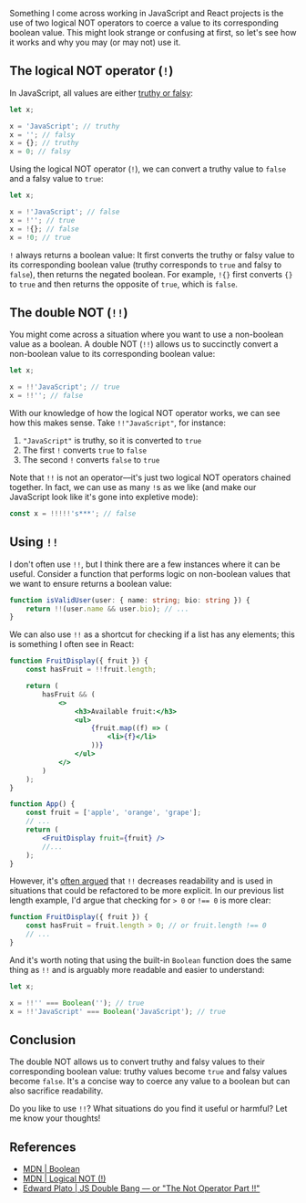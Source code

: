 Something I come across working in JavaScript and React projects is the use of two logical NOT operators to coerce a value to its corresponding boolean value. This might look strange or confusing at first, so let's see how it works and why you may (or may not) use it.

## The logical NOT operator (`!`)

In JavaScript, all values are either [truthy or falsy](https://blog.zachsnoek.com/what-are-truthy-and-falsy-in-javascript):

```javascript
let x;

x = 'JavaScript'; // truthy
x = ''; // falsy
x = {}; // truthy
x = 0; // falsy
```

Using the logical NOT operator (`!`), we can convert a truthy value to `false` and a falsy value to `true`:

```javascript
let x;

x = !'JavaScript'; // false
x = !''; // true
x = !{}; // false
x = !0; // true
```

`!` always returns a boolean value: It first converts the truthy or falsy value to its corresponding boolean value (truthy corresponds to `true` and falsy to `false`), then returns the negated boolean. For example, `!{}` first converts `{}` to `true` and then returns the opposite of `true`, which is `false`.

## The double NOT (`!!`)

You might come across a situation where you want to use a non-boolean value as a boolean. A double NOT (`!!`) allows us to succinctly convert a non-boolean value to its corresponding boolean value:

```javascript
let x;

x = !!'JavaScript'; // true
x = !!''; // false
```

With our knowledge of how the logical NOT operator works, we can see how this makes sense. Take `!!"JavaScript"`, for instance:

1. `"JavaScript"` is truthy, so it is converted to `true`
2. The first `!` converts `true` to `false`
3. The second `!` converts `false` to `true`

Note that `!!` is not an operator––it's just two logical NOT operators chained together. In fact, we can use as many `!`s as we like (and make our JavaScript look like it's gone into expletive mode):

```javascript
const x = !!!!!'s***'; // false
```

<OpenToWork />

## Using `!!`

I don't often use `!!`, but I think there are a few instances where it can be useful. Consider a function that performs logic on non-boolean values that we want to ensure returns a boolean value:

```typescript
function isValidUser(user: { name: string; bio: string }) {
    return !!(user.name && user.bio); // ...
}
```

We can also use `!!` as a shortcut for checking if a list has any elements; this is something I often see in React:

```jsx
function FruitDisplay({ fruit }) {
    const hasFruit = !!fruit.length;

    return (
        hasFruit && (
            <>
                <h3>Available fruit:</h3>
                <ul>
                    {fruit.map((f) => (
                        <li>{f}</li>
                    ))}
                </ul>
            </>
        )
    );
}

function App() {
    const fruit = ['apple', 'orange', 'grape'];
    // ...
    return (
        <FruitDisplay fruit={fruit} />
        //...
    );
}
```

However, it's [often argued](https://stackoverflow.com/a/1406618) that `!!` decreases readability and is used in situations that could be refactored to be more explicit. In our previous list length example, I'd argue that checking for `> 0` or `!== 0` is more clear:

```javascript
function FruitDisplay({ fruit }) {
    const hasFruit = fruit.length > 0; // or fruit.length !== 0
    // ...
}
```

And it's worth noting that using the built-in `Boolean` function does the same thing as `!!` and is arguably more readable and easier to understand:

```javascript
let x;

x = !!'' === Boolean(''); // true
x = !!'JavaScript' === Boolean('JavaScript'); // true
```

## Conclusion

The double NOT allows us to convert truthy and falsy values to their corresponding boolean value: truthy values become `true` and falsy values become `false`. It's a concise way to coerce any value to a boolean but can also sacrifice readability.

Do you like to use `!!`? What situations do you find it useful or harmful? Let me know your thoughts!

<ConnectSection />

## References

-   [MDN | Boolean](https://developer.mozilla.org/en-US/docs/Web/JavaScript/Reference/Global_Objects/Boolean)
-   [MDN | Logical NOT (!)](https://developer.mozilla.org/en-US/docs/Web/JavaScript/Reference/Operators/Logical_NOT)
-   [Edward Plato | JS Double Bang –– or "The Not Operator Part !!"](https://medium.com/@edplatomail/js-double-bang-or-the-not-operator-part-40e55d089bf0)
